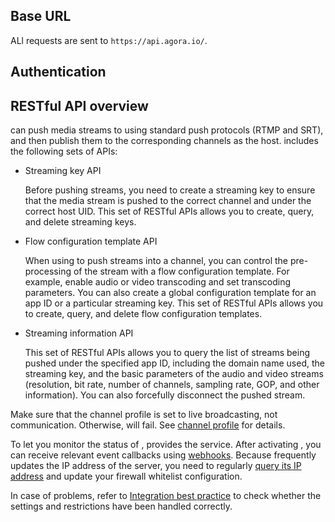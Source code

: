
## Base URL

ALl requests are sent to `https://api.agora.io/`.

## Authentication

<Authorization/>

## RESTful API overview

<Vpd k="NAME" /> can push media streams to <Vg k="AGORA_BACKEND" /> using standard push protocols (RTMP and SRT), and then publish them to the corresponding channels as the host. <Vpd k="NAME" /> includes the following sets of APIs:

- Streaming key API

    Before pushing streams, you need to create a streaming key to ensure that the media stream is pushed to the correct channel and under the correct host UID. This set of RESTful APIs allows you to create, query, and delete streaming keys.

- Flow configuration template API

    When using <Vpd k="NAME" /> to push streams into a channel, you can control the pre-processing of the stream with a flow configuration template. For example, enable audio or video transcoding and set transcoding parameters. You can also create a global configuration template for an app ID or a particular streaming key. This set of RESTful APIs allows you to create, query, and delete flow configuration templates.

- Streaming information API

    This set of RESTful APIs allows you to query the list of streams being pushed under the specified app ID, including the domain name used, the streaming key, and the basic parameters of the audio and video streams (resolution, bit rate, number of channels, sampling rate, GOP, and other information). You can also forcefully disconnect the pushed stream.

Make sure that the channel profile is set to live broadcasting, not communication. Otherwise, <Vpd k="NAME" /> will fail. See [channel profile](../../overview/core-concepts#channel-profile) for details.

To let you monitor the status of <Vpd k="NAME" />, <Vg k="COMPANY" /> provides the <Vg k="NCS_LONG" /> service. After activating <Vg k="NCS_LONG" />, you can receive relevant event callbacks using [webhooks](webhooks/media-gateway-event-type). Because <Vpd k="COMPANY" /> frequently updates the IP address of the <Vg k="NCS_LONG" /> server, you need to regularly [query its IP address](endpoints/message-notification-service/query-ip-address) and update your firewall whitelist configuration.

In case of problems, refer to [Integration best practice](../best-practice) to check whether the settings and restrictions have been handled correctly.